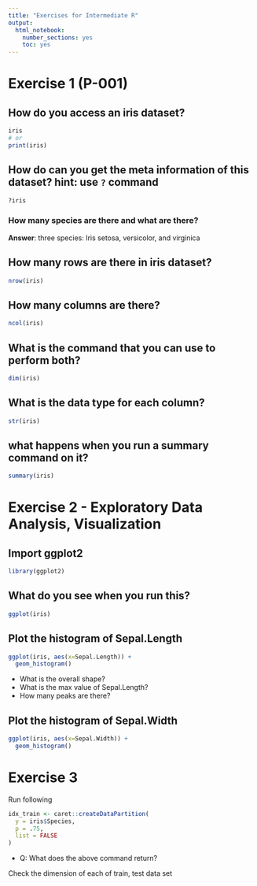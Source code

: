 ```yaml
---
title: "Exercises for Intermediate R"
output:
  html_notebook:
    number_sections: yes
    toc: yes
---
```


# Exercise 1 (P-001)

## How do you access an iris dataset?

```r
iris
# or
print(iris)
```
## How do can you get the meta information of this dataset? hint: use `?` command

```r
?iris
```

### How many species are there and what are there?

__Answer__:
<!-- write your answer below -->
three species: Iris setosa, versicolor, and virginica


## How many rows are there in iris dataset?

```r
nrow(iris)
```

## How many columns are there?

```r
ncol(iris)
```

## What is the command that you can use to perform both?

```r
dim(iris)
```

## What is the data type for each column?

```r
str(iris)
```

## what happens when you run a summary command on it?

```r
summary(iris)
```


# Exercise 2 - Exploratory Data Analysis, Visualization

## Import ggplot2

```r
library(ggplot2)
```

## What do you see when you run this?

```r
ggplot(iris)
```

## Plot the histogram of Sepal.Length

```r
ggplot(iris, aes(x=Sepal.Length)) +
  geom_histogram()
```

* What is the overall shape?
* What is the max value of Sepal.Length?
* How many peaks are there?


## Plot the histogram of Sepal.Width

```r
ggplot(iris, aes(x=Sepal.Width)) +
  geom_histogram()
```

# Exercise 3


Run following

```r
idx_train <- caret::createDataPartition(
  y = iris$Species,
  p = .75,
  list = FALSE
)
```


* Q: What does the above command return?


Check the dimension of each of train, test data set
